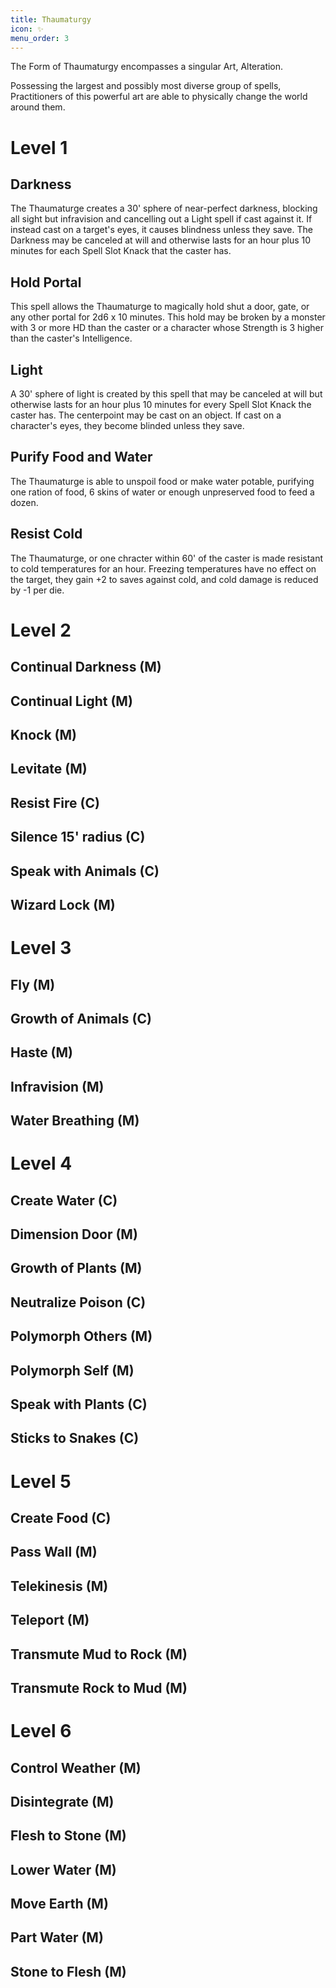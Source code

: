 ```yaml
---
title: Thaumaturgy
icon: ✨
menu_order: 3
---
```


The Form of Thaumaturgy encompasses a singular Art, Alteration.

Possessing the largest and possibly most diverse group of spells, Practitioners of this powerful art are able to physically change the world around them.

# Level 1

## Darkness

The Thaumaturge creates a 30' sphere of near-perfect darkness, blocking all sight but infravision and cancelling out a Light spell if cast against it. If instead cast on a target's eyes, it causes blindness unless they save. The Darkness may be canceled at will and otherwise lasts for an hour plus 10 minutes for each Spell Slot Knack that the caster has.

## Hold Portal

This spell allows the Thaumaturge to magically hold shut a door, gate, or any other portal for 2d6 x 10 minutes. This hold may be broken by a monster with 3 or more HD than the caster or a character whose Strength is 3 higher than the caster's Intelligence.

## Light

A 30' sphere of light is created by this spell that may be canceled at will but otherwise lasts for an hour plus 10 minutes for every Spell Slot Knack the caster has. The centerpoint may be cast on an object. If cast on a character's eyes, they become blinded unless they save.

## Purify Food and Water

The Thaumaturge is able to unspoil food or make water potable, purifying one ration of food, 6 skins of water or enough unpreserved food to feed a dozen.

## Resist Cold

The Thaumaturge, or one chracter within 60' of the caster is made resistant to cold temperatures for an hour. Freezing temperatures have no effect on the target, they gain +2 to saves against cold, and cold damage is reduced by -1 per die.

# Level 2

## Continual Darkness (M)

## Continual Light (M)

## Knock (M)

## Levitate (M)

## Resist Fire (C)

## Silence 15' radius (C)

## Speak with Animals (C)

## Wizard Lock (M)

# Level 3

## Fly (M)

## Growth of Animals (C)

## Haste (M)

## Infravision (M)

## Water Breathing (M)

# Level 4

## Create Water (C)

## Dimension Door (M)

## Growth of Plants (M)

## Neutralize Poison (C)

## Polymorph Others (M)

## Polymorph Self (M)

## Speak with Plants (C)

## Sticks to Snakes (C)

# Level 5

## Create Food (C)

## Pass Wall (M)

## Telekinesis (M)

## Teleport (M)

## Transmute Mud to Rock (M)

## Transmute Rock to Mud (M)

# Level 6

## Control Weather (M)

## Disintegrate (M)

## Flesh to Stone (M)

## Lower Water (M)

## Move Earth (M)

## Part Water (M)

## Stone to Flesh (M)
